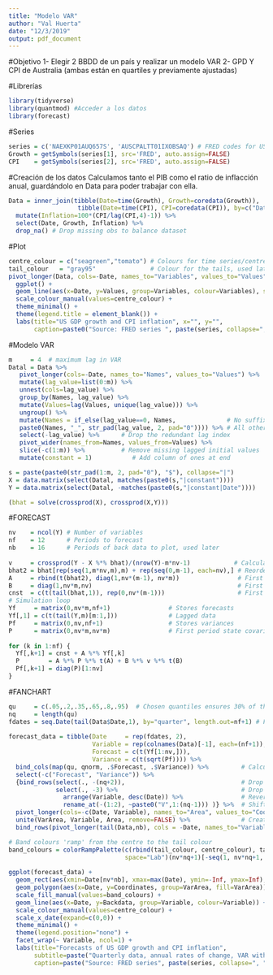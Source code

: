 ```yaml
---
title: "Modelo VAR"
author: "Val Huerta"
date: "12/3/2019"
output: pdf_document
---
```


#Objetivo
1- Elegir 2 BBDD de un país y realizar un modelo VAR 
2- GPD Y CPI de Australia (ambas están en quartiles y previamente ajustadas)
 


#Librerías
```r
library(tidyverse)
library(quantmod) #Acceder a los datos
library(forecast)
```

#Series 
```r
series = c('NAEXKP01AUQ657S', 'AUSCPALTT01IXOBSAQ') # FRED codes for US GDP growth and CPI
Growth = getSymbols(series[1], src='FRED', auto.assign=FALSE)
CPI    = getSymbols(series[2], src='FRED', auto.assign=FALSE)
```


#Creación de los datos
Calculamos tanto el PIB como el ratio de inflacción anual, guardándolo en Data para poder trabajar con ella. 
```r
Data = inner_join(tibble(Date=time(Growth), Growth=coredata(Growth)), 
                   tibble(Date=time(CPI), CPI=coredata(CPI)), by=c("Date")) %>% 
  mutate(Inflation=100*(CPI/lag(CPI,4)-1)) %>%
  select(Date, Growth, Inflation) %>% 
  drop_na() # Drop missing obs to balance dataset
```


#Plot

```r
centre_colour = c("seagreen","tomato") # Colours for time series/centre of fancharts
tail_colour   = "gray95"               # Colour for the tails, used later but defined here 
pivot_longer(Data, cols=-Date, names_to="Variables", values_to="Values") %>% 
  ggplot() + 
  geom_line(aes(x=Date, y=Values, group=Variables, colour=Variables), size=1.1, show.legend=TRUE) +
  scale_colour_manual(values=centre_colour) +
  theme_minimal() + 
  theme(legend.title = element_blank()) +
  labs(title="US GDP growth and CPI inflation", x="", y="",
       caption=paste0("Source: FRED series ", paste(series, collapse=", ")))
```




#Modelo VAR
```r
m     = 4  # maximum lag in VAR
Datal = Data %>%
   pivot_longer(cols=-Date, names_to="Names", values_to="Values") %>%
   mutate(lag_value=list(0:m)) %>%
   unnest(cols=lag_value) %>%
   group_by(Names, lag_value) %>%
   mutate(Values=lag(Values, unique(lag_value))) %>%
   ungroup() %>%
   mutate(Names = if_else(lag_value==0, Names,              # No suffix at lag 0
   paste0(Names, "_", str_pad(lag_value, 2, pad="0")))) %>% # All other lags 
   select(-lag_value) %>%      # Drop the redundant lag index
   pivot_wider(names_from=Names, values_from=Values) %>%
   slice(-c(1:m)) %>%          # Remove missing lagged initial values
   mutate(constant = 1)           # Add column of ones at end
```

```r
s = paste(paste0(str_pad(1:m, 2, pad="0"), "$"), collapse="|")
X = data.matrix(select(Datal, matches(paste0(s,"|constant"))))
Y = data.matrix(select(Datal, -matches(paste0(s,"|constant|Date"))))

```

```r
(bhat = solve(crossprod(X), crossprod(X,Y)))
```

#FORECAST
```r
nv    = ncol(Y) # Number of variables
nf    = 12      # Periods to forecast
nb    = 16      # Periods of back data to plot, used later
 
v     = crossprod(Y - X %*% bhat)/(nrow(Y)-m*nv-1)            # Calculate error variance
bhat2 = bhat[rep(seq(1,m*nv,m),m) + rep(seq(0,m-1), each=nv),] # Reorder for simulation
A     = rbind(t(bhat2), diag(1,nv*(m-1), nv*m))                # First order form - A 
B     = diag(1,nv*m,nv)                                        # First order form - B
cnst  = c(t(tail(bhat,1)), rep(0,nv*(m-1)))                    # First order constants
# Simulation loop
Yf     = matrix(0,nv*m,nf+1)                # Stores forecasts
Yf[,1] = c(t(tail(Y,m)[m:1,]))              # Lagged data
Pf     = matrix(0,nv,nf+1)                  # Stores variances
P      = matrix(0,nv*m,nv*m)                # First period state covariance
 
for (k in 1:nf) { 
  Yf[,k+1] = cnst + A %*% Yf[,k]
  P        = A %*% P %*% t(A) + B %*% v %*% t(B)
  Pf[,k+1] = diag(P)[1:nv]
}
```

#FANCHART
```r
qu     = c(.05,.2,.35,.65,.8,.95)  # Chosen quantiles ensures 30% of the distribution each colour
nq     = length(qu)
fdates = seq.Date(tail(Data$Date,1), by="quarter", length.out=nf+1) # Forecast dates
 
forecast_data = tibble(Date     = rep(fdates, 2), 
                       Variable = rep(colnames(Data)[-1], each=(nf+1)), 
                       Forecast = c(t(Yf[1:nv,])),
                       Variance = c(t(sqrt(Pf)))) %>% 
  bind_cols(map(qu, qnorm, .$Forecast, .$Variance)) %>%         # Calculate quantiles
  select(-c("Forecast", "Variance")) %>% 
  {bind_rows(select(., -(nq+2)),                                # Drop last quantile 
             select(., -3) %>%                                  # Drop first quantile
               arrange(Variable, desc(Date)) %>%                # Reverse order
               rename_at(-(1:2), ~paste0("V",1:(nq-1))) )} %>%  # Shift names of reversed ones 
  pivot_longer(cols=-c(Date, Variable), names_to="Area", values_to="Coordinates") %>% 
  unite(VarArea, Variable, Area, remove=FALSE) %>%              # Create variable to index polygons
  bind_rows(pivot_longer(tail(Data,nb), cols = -Date, names_to="Variable", values_to="Backdata"), .)
```

```r
# Band colours 'ramp' from the centre to the tail colour 
band_colours = colorRampPalette(c(rbind(tail_colour, centre_colour), tail_colour), 
                                space="Lab")(nv*nq+1)[-seq(1, nv*nq+1, nq)]
 
ggplot(forecast_data) + 
  geom_rect(aes(xmin=Date[nv*nb], xmax=max(Date), ymin=-Inf, ymax=Inf), fill=tail_colour, alpha=.2) +  
  geom_polygon(aes(x=Date, y=Coordinates, group=VarArea, fill=VarArea)) +
  scale_fill_manual(values=band_colours) +
  geom_line(aes(x=Date, y=Backdata, group=Variable, colour=Variable)) +
  scale_colour_manual(values=centre_colour) +
  scale_x_date(expand=c(0,0)) +
  theme_minimal() +
  theme(legend.position="none") +
  facet_wrap(~ Variable, ncol=1) +
  labs(title="Forecasts of US GDP growth and CPI inflation", 
       subtitle=paste("Quarterly data, annual rates of change, VAR with", m, "lags"), 
       caption=paste("Source: FRED series", paste(series, collapse=", ")), x="", y="")
```







